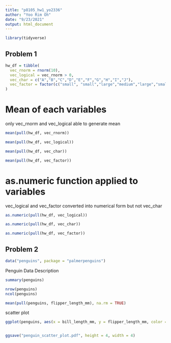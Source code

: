 ```yaml
---
title: "p8105_hw1_yo2336"
author: "Yoo Rim Oh"
date: "9/23/2021"
output: html_document
---
```


```r
library(tidyverse)
```
 
## Problem 1

```r
hw_df = tibble(
  vec_rnorm = rnorm(10),
  vec_logical = vec_rnorm > 0,
  vec_char = c("A","B","C","D","E","F","G","H","I","J"),
  vec_factor = factor(c("small", "small","large","medium","large","small","medium","small","large","large"))
)
```

# Mean of each variables
only vec_rnorm and vec_logical able to generate mean
```r
mean(pull(hw_df, vec_rnorm))

mean(pull(hw_df, vec_logical))

mean(pull(hw_df, vec_char))

mean(pull(hw_df, vec_factor))
```



# as.numeric function applied to variables
vec_logical and vec_factor converted into numerical form but not vec_char
```r
as.numeric(pull(hw_df, vec_logical))

as.numeric(pull(hw_df, vec_char))

as.numeric(pull(hw_df, vec_factor))
```



## Problem 2

```r
data("penguins", package = "palmerpenguins")
```

Penguin Data Description
```r
summary(penguins)

nrow(penguins)
ncol(penguins)

mean(pull(penguins, flipper_length_mm), na.rm = TRUE)
```



scatter plot
```r
ggplot(penguins, aes(x = bill_length_mm, y = flipper_length_mm, color = species)) + geom_point()


ggsave("penguin_scatter_plot.pdf", height = 4, width = 4)
```

